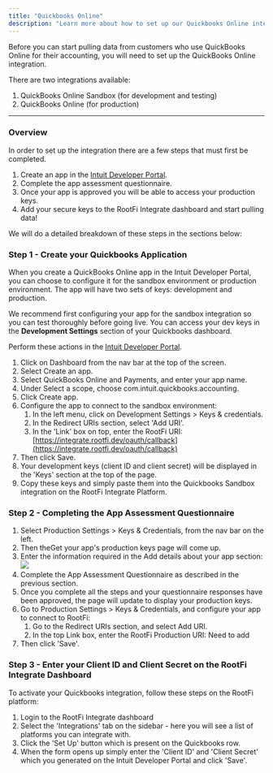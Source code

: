 ```yaml
---
title: "Quickbooks Online"
description: "Learn more about how to set up our Quickbooks Online integration"
---
```


Before you can start pulling data from customers who use QuickBooks Online for their accounting, you will need to set up the QuickBooks Online integration.

There are two integrations available:

1. QuickBooks Online Sandbox (for development and testing)
2. QuickBooks Online (for production)

  
---

### Overview

In order to set up the integration there are a few steps that must first be completed.

1. Create an app in the [Intuit Developer Portal](https://developer.intuit.com/app/developer/homepage).
2. Complete the app assessment questionnaire.
3. Once your app is approved you will be able to access your production keys.
4. Add your secure keys to the RootFi Integrate dashboard and start pulling data!

We will do a detailed breakdown of these steps in the sections below:

  
### Step 1 - Create your Quickbooks Application

When you create a QuickBooks Online app in the Intuit Developer Portal, you can choose to configure it for the sandbox environment or production environment. The app will have two sets of keys: development and production.

We recommend first configuring your app for the sandbox integration so you can test thoroughly before going live. You can access your dev keys in the **Development Settings** section of your Quickbooks dashboard.

Perform these actions in the [Intuit Developer Portal](https://developer.intuit.com/app/developer/homepage).

1. Click on Dashboard from the nav bar at the top of the screen.
2. Select Create an app.
3. Select QuickBooks Online and Payments, and enter your app name.
4. Under Select a scope, choose com.intuit.quickbooks.accounting.
5. Click Create app.
6. Configure the app to connect to the sandbox environment:  
   1. In the left menu, click on Development Settings > Keys & credentials.  
   2. In the Redirect URIs section, select 'Add URI'.  
   3. In the 'Link' box on top, enter the RootFi URI: [https://integrate.rootfi.dev/oauth/callback](https://integrate.rootfi.dev/oauth/callback)
7. Then click Save.
8. Your development keys (client ID and client secret) will be displayed in the 'Keys' section at the top of the page.
9. Copy these keys and simply paste them into the Quickbooks Sandbox integration on the RootFi Integrate Platform.

  
### Step 2 - Completing the App Assessment Questionnaire

1. Select Production Settings > Keys & Credentials, from the nav bar on the left.
2. Then theGet your app's production keys page will come up.
3. Enter the information required in the Add details about your app section:
![](/images/e3c3e8b-image.png) 
1. Complete the App Assessment Questionnaire as described in the previous section.
2. Once you complete all the steps and your questionnaire responses have been approved, the page will update to display your production keys.
3. Go to Production Settings > Keys & Credentials, and configure your app to connect to RootFi:  
   1. Go to the Redirect URIs section, and select Add URI.  
   2. In the top Link box, enter the RootFi Production URI: Need to add
4. Then click 'Save'.

  
### Step 3 - Enter your Client ID and Client Secret on the RootFi Integrate Dashboard

To activate your Quickbooks integration, follow these steps on the RootFi platform:

1. Login to the RootFi Integrate dashboard
2. Select the 'Integrations' tab on the sidebar - here you will see a list of platforms you can integrate with.
3. Click the 'Set Up' button which is present on the Quickbooks row.
4. When the form opens up simply enter the 'Client ID' and 'Client Secret' which you generated on the Intuit Developer Portal and click 'Save'.